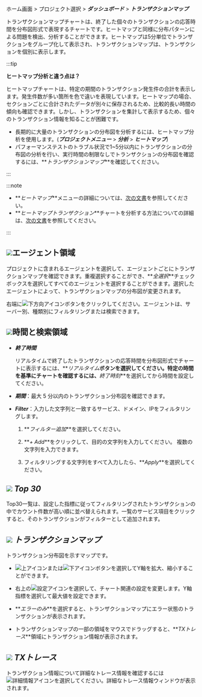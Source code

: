 ホーム画面 > プロジェクト選択 > **_ダッシュボード_** > **_トランザクションマップ_**

トランザクションマップチャートは、終了した個々のトランザクションの応答時間を分布図形式で表現するチャートです。ヒートマップと同様に分布パターンによる問題を検出、分析することができます。ヒートマップは5分単位でトランザクションをグループ化して表示され、トランザクションマップは、トランザクションを個別に表示します。

:::tip 

**ヒートマップ分析と違う点は？**

ヒートマップチャートは、特定の期間のトランザクション発生件の合計を表示します。発生件数が多い箇所を色で違いを表現しています。ヒートマップの場合、セクションごとに合計されたデータが別々に保存されるため、比較的長い時間の傾向も確認できます。しかし、トランザクションを集計して表示するため、個々のトランザクション情報を知ることが困難です。

-   長期的に大量のトランザクションの分布図を分析するには、ヒートマップ分析を使用します。(**_プロジェクトメニュー_** > **_分析_** > **_ヒートマップ_**)
-   パフォーマンステストのトラブル状況で1~5分以内にトランザクションの分布図の分析を行い、実行時間の制限なしでトランザクションの分布図を確認するには、**_トランザクションマップ_**を確認してください。

:::

:::note

-   **_ヒートマップ_**メニューの詳細については、[次の文書](trs-view)を参照してください。 
-   **_ヒートマップトランザクション_**チャートを分析する方法についての詳細は、[次の文書](../best-practice-guides/about-apm-hitmap-class)を参照してください。

:::

<ImgLang img='dashboard-transaction-map.png' desc='トランザクションマップ' />

## ![](/img/number-01.png)エージェント領域

プロジェクトに含まれるエージェントを選択して、エージェントごとにトランザクションマップを確認できます。重複選択することができ、**_全選択_**チェックボックスを選択してすべてのエージェントを選択することができます。選択したエージェントによって、トランザクションマップの分布図が変更されます。

右端に![下方向アイコン](/img/down-arrow.svg)ボタンをクリックしてください。エージェントは、サーバー別、種類別にフィルタリングまたは検索できます。

## ![](/img/number-02.png)時間と検索領域

-   **_終了時間_**

    リアルタイムで終了したトランザクションの応答時間を分布図形式でチャートに表示するには、**_リアルタイム_**ボタンを選択してください。特定の時間を基準にチャートを確認するには、**_終了時刻_**を選択してから時間を設定してください。

-   **_期間_**：最大 5 分以内のトランザクション分布図を確認できます。

-   **_Filter_**：入力した文字列と一致するサービス、ドメイン、IPをフィルタリングします。 

    1.  **_フィルター追加_**を選択してください。

    2.  **_+ Add_**をクリックして、目的の文字列を入力してください。 複数の文字列を入力できます。

        <ImgLang img='transactionmap-filter.png' desc='フィルター追加' />

    3.  フィルタリングする文字列をすべて入力したら、**_Apply_**を選択してください。

## ![](/img/number-03.png) **_Top 30_**

Top30一覧は、設定した指標に従ってフィルタリングされたトランザクションの中でカウント件数が高い順に並べ替えられます。一覧のサービス項目をクリックすると、そのトランザクションがフィルターとして追加されます。

## ![](/img/number-04.png) **_トランザクションマップ_**

トランザクション分布図を示すマップです。 

-   ![上アイコン](/img/up-arrow.svg)または![下アイコン](/img/down-arrow.svg)ボタンを選択してY軸を拡大、縮小することができます。

-   右上の![設定アイコン](/img/ico-setting.svg)を選択して、チャート関連の設定を変更します。Y軸指標を選択して最大値を設定できます。

    <ImgLang img='transaction-map-setting.png' desc='トランザクションマップの設定' />

-   **_エラーのみ_**を選択すると、トランザクションマップにエラー状態のトランザクションが表示されます。

-   トランザクションマップの一部の領域をマウスでドラッグすると、**_TXトレース_**領域にトランザクション情報が表示されます。

## ![](/img/number-05.png) **_TXトレース_**

トランザクション情報について詳細なトレース情報を確認するには![詳細情報アイコン](/img/ico-detail-view.svg)を選択してください。詳細なトレース情報ウィンドウが表示されます。

<Xclude product='php,nodejs,golang'>

<ImgLang img="analysis-tx-table-view-mode.png" desc="テーブルビュー" />

</Xclude>

<InDoc product='php,nodejs,golang'>

<ImgLang img="analysis-tx-table-view-mode-none-actx.png" desc="テーブルビュー" />

</InDoc>
